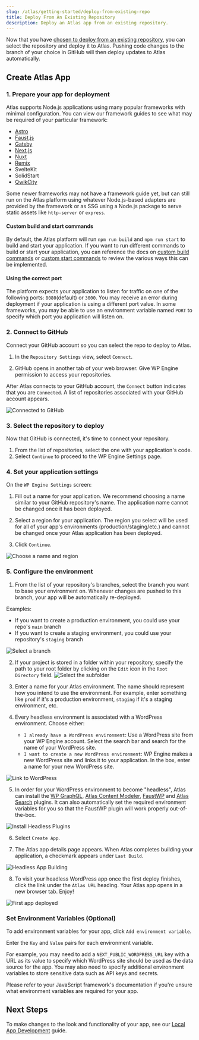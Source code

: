 ```yaml
---
slug: /atlas/getting-started/deploy-from-existing-repo
title: Deploy From An Existing Repository
description: Deploy an Atlas app from an existing repository.
---
```


Now that you have [chosen to deploy from an existing repository](./blueprint-repository), you can select the repository and deploy it to Atlas. Pushing code changes to the branch of your choice in GitHub will then deploy updates to Atlas automatically.

## Create Atlas App

### 1. Prepare your app for deployment

Atlas supports Node.js applications using many popular frameworks with minimal configuration. You can view our framework guides to see what may be required of your particular framework:
- [Astro](../framework-guides/astro)
- [Faust.js](../framework-guides/faust)
- [Gatsby](../framework-guides/gatsby) 
- [Next.js](../framework-guides/next)
- [Nuxt](../framework-guides/nuxt)
- [Remix](../framework-guides/remix)
- SvelteKit
- SolidStart
- [QwikCity](../framework-guides/qwik)

Some newer frameworks may not have a framework guide yet, but can still run on the Atlas platform using whatever Node.js-based adapters are provided by the framework or as SSG using a Node.js package to serve static assets like `http-server` or `express`.

#### Custom build and start commands

By default, the Atlas platform will run `npm run build` and `npm run start` to build and start your application. If you want to run different commands to build or start your application, you can reference the docs on [custom build commands](../customization/builds#custom-build-commands) or [custom start commands](../customization/builds#custom-start-commands) to review the various ways this can be implemented. 

#### Using the correct port

The platform expects your application to listen for traffic on one of the following ports: `8080`(default) or `3000`. You may receive an error during deployment if your application is using a different port value. In some frameworks, you may be able to use an environment variable named `PORT` to specify which port you application will listen on.


### 2. Connect to GitHub

Connect your GitHub account so you can select the repo to deploy to Atlas.

1. In the `Repository Settings` view, select `Connect`.

2. GitHub opens in another tab of your web browser. Give WP Engine permission to access your repositories.

After Atlas connects to your GitHub account, the `Connect` button indicates that you are `Connected`. A list of repositories associated with your GitHub account appears.

![Connected to GitHub](./assets/img/connect-to-github.png)

### 3. Select the repository to deploy

Now that GitHub is connected, it's time to connect your repository.

1. From the list of repositories, select the one with your application's code.
2. Select `Continue` to proceed to the WP Engine Settings page.

### 4. Set your application settings

On the `WP Engine Settings` screen:

1. Fill out a name for your application. We recommend choosing a name similar to your GitHub repository's name. The application name cannot be changed once it has been deployed.

2. Select a region for your application. The region you select will be used for all of your app's environments (production/staging/etc.) and cannot be changed once your Atlas application has been deployed.

3. Click `Continue`.

![Choose a name and region](./assets/img/wp-engine-settings.png)

### 5. Configure the environment

1. From the list of your repository's branches, select the branch you want to base your environment on. Whenever changes are pushed to this branch, your app will be automatically re-deployed.

Examples:

- If you want to create a production environment, you could use your repo's `main` branch
- If you want to create a staging environment, you could use your repository's `staging` branch

![Select a branch](./assets/img/select-branch.png)

2. If your project is stored in a folder within your repository, specify the path to your root folder by clicking on the `Edit` icon in the `Root Directory` field.
![Select the subfolder](./assets/img/root-directory.png)

3. Enter a name for your Atlas environment. The name should represent how you intend to use the environment. For example, enter something like `prod` if it's a production environment, `staging` if it's a staging environment, etc.

4. Every headless environment is associated with a WordPress environment. Choose either:

   - `I already have a WordPress environment`: Use a WordPress site from your WP Engine account. Select the search bar and search for the name of your WordPress site.
   - `I want to create a new WordPress environment`: WP Engine makes a new WordPress site and links it to your application. In the box, enter a name for your new WordPress site.

![Link to WordPress](./assets/img/link-to-wordpress.png)

5. In order for your WordPress environment to become "headless", Atlas can install the [WP GraphQL](https://wordpress.org/plugins/wp-graphql/), [Atlas Content Modeler](https://wordpress.org/plugins/atlas-content-modeler/), [FaustWP](https://wordpress.org/plugins/faustwp/) and [Atlas Search](https://wordpress.org/plugins/atlas-search/) plugins. It can also automatically set the required environment variables for you so that the FaustWP plugin will work properly out-of-the-box.

![Install Headless Plugins](./assets/img/plugins-env-vars.png)


6. Select `Create App`.

7. The Atlas app details page appears. When Atlas completes building your application, a checkmark appears under `Last Build`.

![Headless App Building](./assets/img/matching-names-table.png)

8. To visit your headless WordPress app once the first deploy finishes, click the link under the `Atlas URL` heading. Your Atlas app opens in a new browser tab. Enjoy!

![First app deployed](./assets/img/first-app-deployed.png)

### Set Environment Variables (Optional)

To add environment variables for your app, click `Add environment variable`.

Enter the `Key` and `Value` pairs for each environment variable.

For example, you may need to add a `NEXT_PUBLIC_WORDPRESS_URL` key with a URL as its value to specify which WordPress site should be used as the data source for the app. You may also need to specify additional environment variables to store sensitive data such as API keys and secrets.

Please refer to your JavaScript framework's documentation if you're unsure what environment variables are required for your app.

## Next Steps

To make changes to the look and functionality of your app, see our [Local App Development](../local-app-development/overview) guide.
